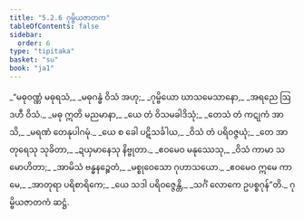 ```yaml
---
title: "5.2.6 ဂုမ္ဗိယဇာတက"
tableOfContents: false
sidebar:
  order: 6
type: "tipitaka"
basket: "su"
book: "ja1"
---
```



<DynamicBreadcrumb />

<Division number="85" book="ja1" e="ch" v="22" p="130">

<Paragraph number="1247" type="verses" book="ja1">
_“မဓုဝဏ္ဏံ မဓုရသံ,_  
_မဓုဂန္ဓံ ဝိသံ အဟု;_  
_ဂုမ္ဗိယော ဃာသမေသာနော,_  
_အရညေ ဩဒဟီ ဝိသံ._  

</Paragraph>

</Division>
<Division number="86" book="ja1" e="ch" v="22" p="130">

<Paragraph number="1248" type="verses" book="ja1">
_မဓု ဣတိ မညမာနာ,_  
_ယေ တံ ဝိသမခါဒိသုံ;_  
_တေသံ တံ ကဋုကံ အာသိ,_  
_မရဏံ တေနုပါဂမုံ._  

</Paragraph>

</Division>
<Division number="87" book="ja1" e="ch" v="22" p="130">

<Paragraph number="1249" type="verses" book="ja1">
_ယေ စ ခေါ ပဋိသင်္ခါယ,_  
_ဝိသံ တံ ပရိဝဇ္ဇယုံ;_  
_တေ အာတုရေသု သုခိတာ,_  
_ဍယှမာနေသု နိဗ္ဗုတာ._  

</Paragraph>

</Division>
<Division number="88" book="ja1" e="ch" v="22" p="130">

<Paragraph number="1250" type="verses" book="ja1">
_ဧဝမေဝ မနုဿေသု,_  
_ဝိသံ ကာမာ သမောဟိတာ;_  
_အာမိသံ ဗန္ဓနဉ္စေတံ,_  
_မစ္စုဝေသော ဂုဟာသယော._  

</Paragraph>

</Division>
<Division number="89" book="ja1" e="ch" v="22" p="130">

<Paragraph number="1251" type="verses" book="ja1">
_ဧဝမေဝ ဣမေ ကာမေ,_  
_အာတုရာ ပရိစာရိကေ;_  
_ယေ သဒါ ပရိဝဇ္ဇေန္တိ,_  
_သင်္ဂံ လောကေ ဥပစ္စဂုန်”တိ._  


</Paragraph>
</Division>

<Paragraph number="1252" type="center" book="ja1">
ဂုမ္ဗိယဇာတကံ ဆဋ္ဌံ.
</Paragraph>